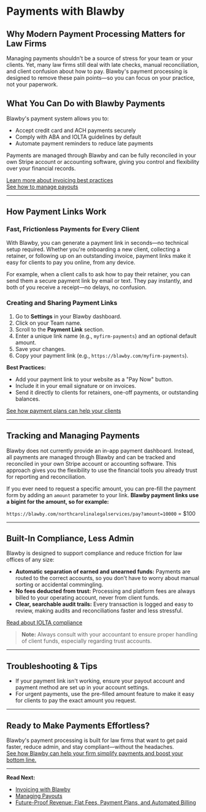 # Payments with Blawby

## Why Modern Payment Processing Matters for Law Firms

Managing payments shouldn't be a source of stress for your team or your clients. Yet, many law firms still deal with late checks, manual reconciliation, and client confusion about how to pay. Blawby's payment processing is designed to remove these pain points—so you can focus on your practice, not your paperwork.

## What You Can Do with Blawby Payments

Blawby's payment system allows you to:
- Accept credit card and ACH payments securely
- Comply with ABA and IOLTA guidelines by default
- Automate payment reminders to reduce late payments

Payments are managed through Blawby and can be fully reconciled in your own Stripe account or accounting software, giving you control and flexibility over your financial records.

[Learn more about invoicing best practices](/invoicing)  
[See how to manage payouts](/payouts)

---

## How Payment Links Work

### Fast, Frictionless Payments for Every Client

With Blawby, you can generate a payment link in seconds—no technical setup required. Whether you're onboarding a new client, collecting a retainer, or following up on an outstanding invoice, payment links make it easy for clients to pay you online, from any device.

For example, when a client calls to ask how to pay their retainer, you can send them a secure payment link by email or text. They pay instantly, and both of you receive a receipt—no delays, no confusion.

### Creating and Sharing Payment Links

1. Go to **Settings** in your Blawby dashboard.
2. Click on your Team name.
3. Scroll to the **Payment Link** section.
4. Enter a unique link name (e.g., `myfirm-payments`) and an optional default amount.
5. Save your changes.
6. Copy your payment link (e.g., `https://blawby.com/myfirm-payments`).

**Best Practices:**
- Add your payment link to your website as a "Pay Now" button.
- Include it in your email signature or on invoices.
- Send it directly to clients for retainers, one-off payments, or outstanding balances.

[See how payment plans can help your clients](/future-proof-revenue)

---

## Tracking and Managing Payments

Blawby does not currently provide an in-app payment dashboard. Instead, all payments are managed through Blawby and can be tracked and reconciled in your own Stripe account or accounting software. This approach gives you the flexibility to use the financial tools you already trust for reporting and reconciliation.

If you ever need to request a specific amount, you can pre-fill the payment form by adding an `amount` parameter to your link. **Blawby payment links use a bigint for the amount, so for example:**

`https://blawby.com/northcarolinalegalservices/pay?amount=10000` = $100

---

## Built-In Compliance, Less Admin

Blawby is designed to support compliance and reduce friction for law offices of any size:
- **Automatic separation of earned and unearned funds:** Payments are routed to the correct accounts, so you don't have to worry about manual sorting or accidental commingling.
- **No fees deducted from trust:** Processing and platform fees are always billed to your operating account, never from client funds.
- **Clear, searchable audit trails:** Every transaction is logged and easy to review, making audits and reconciliations faster and less stressful.

[Read about IOLTA compliance](/iolta-compliance)

> **Note:** Always consult with your accountant to ensure proper handling of client funds, especially regarding trust accounts.

---

## Troubleshooting & Tips

- If your payment link isn't working, ensure your payout account and payment method are set up in your account settings.
- For urgent payments, use the pre-filled amount feature to make it easy for clients to pay the exact amount you request.

---

## Ready to Make Payments Effortless?

Blawby's payment processing is built for law firms that want to get paid faster, reduce admin, and stay compliant—without the headaches.  
[See how Blawby can help your firm simplify payments and boost your bottom line.](https://app.blawby.com/register)

---

**Read Next:**  
- [Invoicing with Blawby](/invoicing)  
- [Managing Payouts](/payouts)  
- [Future-Proof Revenue: Flat Fees, Payment Plans, and Automated Billing](/future-proof-revenue) 